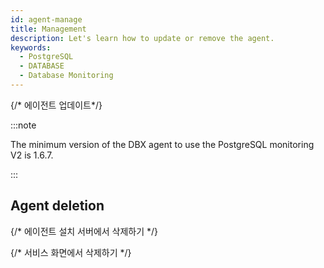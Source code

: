 ```yaml
---
id: agent-manage
title: Management
description: Let's learn how to update or remove the agent.
keywords:
  - PostgreSQL
  - DATABASE
  - Database Monitoring
---
```


{/* 에이전트 업데이트*/}

<Dbupdateagent />

:::note

The minimum version of the DBX agent to use the PostgreSQL monitoring V2 is 1.6.7.

:::

## Agent deletion

{/* 에이전트 설치 서버에서 삭제하기 */}

<Dbuninstallagentinstalledserver />

{/* 서비스 화면에서 삭제하기 */}

<Dbunistallagentinservice />


<V2management level={2} />
